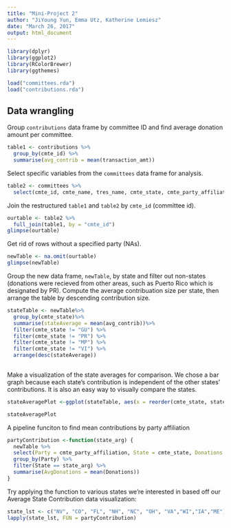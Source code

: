 ```yaml
---
title: "Mini-Project 2"
author: "JiYoung Yun, Emma Utz, Katherine Lemiesz"
date: "March 26, 2017"
output: html_document
---
```



```r
library(dplyr)
library(ggplot2)
library(RColorBrewer)
library(ggthemes)
```

```r
load("committees.rda")
load("contributions.rda")
```

## Data wrangling
Group `contributions` data frame by committee ID and find average donation amount per committee.
```r
table1 <- contributions %>%
  group_by(cmte_id) %>%
  summarise(avg_contrib = mean(transaction_amt))
```

Select specific variables from the `committees` data frame for analysis.
```r
table2 <- committees %>%
  select(cmte_id, cmte_name, tres_name, cmte_state, cmte_party_affiliation, connected_org_name)
```

Join the restructured `table1` and `table2` by `cmte_id` (committee id).
```r
ourtable <- table2 %>%
  full_join(table1, by = "cmte_id")
glimpse(ourtable)
```

Get rid of rows without a specified party (NAs).
```r
newTable <- na.omit(ourtable)
glimpse(newTable)
```

Group the new data frame, `newTable`, by state and filter out non-states (donations were recieved from other areas, such as Puerto Rico which is designated by PR). Compute the average contribuation size per state, then arrange the table by descending contribution size.
```r
stateTable <- newTable%>%
  group_by(cmte_state)%>%
  summarise(stateAverage = mean(avg_contrib))%>%
  filter(cmte_state != "GU") %>%
  filter(cmte_state != "PR") %>%
  filter(cmte_state != "MP") %>%
  filter(cmte_state != "VI") %>%
  arrange(desc(stateAverage))
  
```

Make a visualization of the state averages for comparison. We chose a bar graph because each state's contribution is independent of the other states' contributions. It is also an easy way to visually compare the states.
```r
stateAveragePlot <-ggplot(stateTable, aes(x = reorder(cmte_state, stateAverage), y = stateAverage, fill= stateAverage)) + geom_bar(stat = "identity") + coord_flip() + scale_color_hue()+ labs(title = "Average Committee Contribution by State", x="State", y = "State Average Contribution")

stateAveragePlot
```



A pipeline funciton to find mean contributions by party affiliation
```r
partyContribution <-function(state_arg) {
  newTable %>%
  select(Party = cmte_party_affiliation, State = cmte_state, Donations = avg_contrib) %>%
  group_by(Party) %>%
  filter(State == state_arg) %>%
  summarise(AvgDonations = mean(Donations))
}
```

Try applying the function to various states we're interested in based off our Average State Contribution data visualization:
```r
state_lst <- c("NV", "CO", "FL", "NH", "NC", "OH", "VA","WI","IA","ME")
lapply(state_lst, FUN = partyContribution)
```


